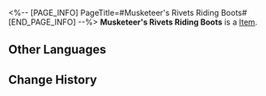 <%-- [PAGE_INFO]
PageTitle=#Musketeer's Rivets Riding Boots#
[END_PAGE_INFO] --%>
{{Item Infobox
|id          = 51024
|image       = Item Musketeer's Rivets Riding Boots.png
|type        = 
|invCategory = Relics
|rarity      = 4
|effect      = 
|description = These riding boots have a V-shaped cutout. Appearing casual and loose, they are also very comfortable to wear.
|source1     = [[Cavern of Corrosion: Corridor of Fading Echoes]]
}}
'''Musketeer's Rivets Riding Boots''' is a [[Item]].

==Other Languages==
{{Other Languages
|en   = Musketeer's Rivets Riding Boots
|zhs  = 快枪手的铆钉马靴
|zht  = 快槍手的鉚釘馬靴
|ja   = ガンマンのリベットブーツ
|ko   = 거너의 리벳 승마화
|es   = Botas de montar con tachuelas de la pistolera
|fr   = Santiags à rivets de mousquetaire
|ru   = Сапоги стрелка с заклёпками
|th   = Musketeer's Rivets Riding Boots
|vi   = Giày Bốt Đinh Tán Của Thiện Xạ
|de   = Nietenbesetzte Reitstiefel der Musketierin
|id   = Musketeer's Rivets Riding Boots
|pt   = Botas de Montaria com Rebites da Mosqueteira
}}

==Change History==
{{Change History|1.0}}